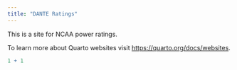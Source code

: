 ```yaml
---
title: "DANTE Ratings"
---
```


This is a site for NCAA power ratings.

To learn more about Quarto websites visit <https://quarto.org/docs/websites>.

```r
1 + 1
```
